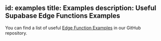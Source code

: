 
id: examples
title: Examples
description: Useful Supabase Edge Functions Examples
---

You can find a list of useful [Edge Function Examples](https://github.com/supabase/supabase/tree/master/examples/edge-functions) in our GitHub repository.

<div className="container" style={{ padding: 0 }}>
  <FunctionsExamples />
</div>
